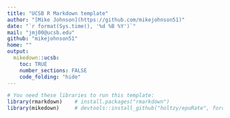 ```yaml
---
title: "UCSB R Markdown template"
author: "[Mike Johnson](https://github.com/mikejohnson51)"
date: "`r format(Sys.time(), '%d %B %Y')`"
mail: "jmj00@ucsb.edu"
github: "mikejohnson51"
home: ""
output:
  mikedown::ucsb:
    toc: TRUE
    number_sections: FALSE
    code_folding: "hide"
---
```


```r
# You need these libraries to run this template:
library(rmarkdown)    # install.packages("rmarkdown")
library(mikedown)     # devtools::install_github("holtzy/epuRate", force=TRUE)
```






